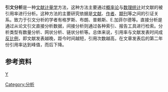 {{refimprove|time=2015-09-24T06:12:41+00:00}}
'''引文分析'''是一种[[文献计量学|文献计量学]]方法，这种方法主要通过[[概率论|概率论]]与[[数理统计|数理统计]]对文献的被引用率进行分析。这种方法的主要研究依据是[[文献|文献]]、[[作者|作者]]、[[期刊|期刊]]等之间的引证关系。致力于引文分析的学者有格罗斯、布朗、普赖斯、E.加菲尔德等。直接分析是通过从论文引文直接分析数据，间接分析则通过各种索引、报告工具进行检索。分析类型有数量分析、网状分析、链状分析等。总体来说，引用率与文献发表时间成[[反比例|反比例]]，即文献发表越晚，距今时间越短，引用次数越高，在文章发表后的第二年份引用率达到峰值，而后下降。

== 参考资料 ==
<references />

{{统计学小作品}}

[[分类:書目計量學|Y]]
[[Category:分析|Category:分析]]